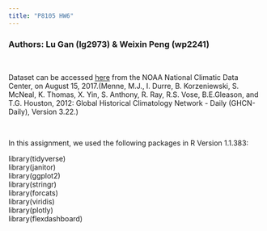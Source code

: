 ```yaml
---
title: "P8105 HW6"
---
```


\newline

### Authors: Lu Gan (lg2973) & Weixin Peng (wp2241)
<br>
\newline

Dataset can be accessed [here](http://doi.org/10.7289/V5D21VHZ) from the NOAA National Climatic Data Center, on August 15, 2017.(Menne, M.J., I. Durre, B. Korzeniewski, S. McNeal, K. Thomas, X. Yin, S. Anthony, R. Ray, R.S. Vose, B.E.Gleason, and T.G. Houston, 2012: Global Historical Climatology Network - Daily (GHCN-Daily), Version 3.22.)
  
<br>

  In this assignment, we used the following packages in R Version 1.1.383: 
  
\newline

  library(tidyverse)\
  library(janitor)\
  library(ggplot2)\
  library(stringr)\
  library(forcats)\
  library(viridis)\
  library(plotly)\
  library(flexdashboard)

